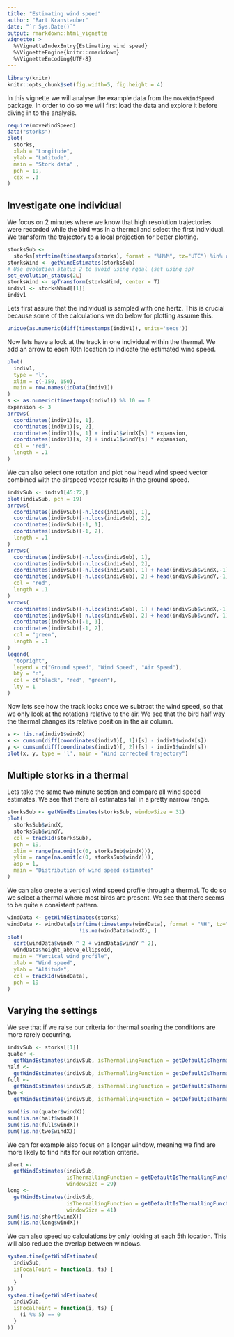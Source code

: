 ```yaml
---
title: "Estimating wind speed"
author: "Bart Kranstauber"
date: "`r Sys.Date()`"
output: rmarkdown::html_vignette
vignette: >
  %\VignetteIndexEntry{Estimating wind speed}
  %\VignetteEngine{knitr::rmarkdown}
  %\VignetteEncoding{UTF-8}
---
```


```r
library(knitr)
knitr::opts_chunk$set(fig.width=5, fig.height = 4)
```

In this vignette we will analyse the example data from the `moveWindSpeed` package. In order to do so we will first load the data and explore it before diving in to the analysis.

```r
require(moveWindSpeed)
data("storks")
plot(
  storks,
  xlab = "Longitude",
  ylab = "Latitude",
  main = "Stork data" ,
  pch = 19,
  cex = .3
)
```

## Investigate one individual

We focus on 2 minutes where we know that high resolution trajectories were recorded while the bird was in a thermal and select the first individual. We transform the trajectory to a local projection for better plotting.

```r
storksSub <-
  storks[strftime(timestamps(storks), format = "%H%M", tz="UTC") %in% c("1303", "1304"), ]
storksWind <- getWindEstimates(storksSub)
# Use evolution status 2 to avoid using rgdal (set using sp)
set_evolution_status(2L)
storksWind <- spTransform(storksWind, center = T)
indiv1 <- storksWind[[1]]
indiv1
```

Lets first assure that the individual is sampled with one hertz. This is crucial because some of the calculations we do below for plotting assume this.

```r
unique(as.numeric(diff(timestamps(indiv1)), units='secs'))
```

Now lets have a look at the track in one individual within the thermal. We add an arrow to each 10th location to indicate the estimated wind speed.

```r
plot(
  indiv1,
  type = 'l',
  xlim = c(-150, 150),
  main = row.names(idData(indiv1))
)
s <- as.numeric(timestamps(indiv1)) %% 10 == 0
expansion <- 3
arrows(
  coordinates(indiv1)[s, 1],
  coordinates(indiv1)[s, 2],
  coordinates(indiv1)[s, 1] + indiv1$windX[s] * expansion,
  coordinates(indiv1)[s, 2] + indiv1$windY[s] * expansion,
  col = 'red',
  length = .1
)
```

We can also select one rotation and plot how head wind speed vector combined with the airspeed vector results in the ground speed.

```r
indivSub <- indiv1[45:72,]
plot(indivSub, pch = 19)
arrows(
  coordinates(indivSub)[-n.locs(indivSub), 1],
  coordinates(indivSub)[-n.locs(indivSub), 2],
  coordinates(indivSub)[-1, 1],
  coordinates(indivSub)[-1, 2],
  length = .1
)
arrows(
  coordinates(indivSub)[-n.locs(indivSub), 1],
  coordinates(indivSub)[-n.locs(indivSub), 2],
  coordinates(indivSub)[-n.locs(indivSub), 1] + head(indivSub$windX,-1),
  coordinates(indivSub)[-n.locs(indivSub), 2] + head(indivSub$windY,-1),
  col = "red",
  length = .1
)
arrows(
  coordinates(indivSub)[-n.locs(indivSub), 1] + head(indivSub$windX,-1),
  coordinates(indivSub)[-n.locs(indivSub), 2] + head(indivSub$windY,-1),
  coordinates(indivSub)[-1, 1],
  coordinates(indivSub)[-1, 2],
  col = "green",
  length = .1
)
legend(
  "topright",
  legend = c("Ground speed", "Wind Speed", "Air Speed"),
  bty = "n",
  col = c("black", "red", "green"),
  lty = 1
)
```

Now lets see how the track looks once we subtract the wind speed, so that we only look at the rotations relative to the air. We see that the bird half way the thermal changes its relative position in the air column.

```r
s <- !is.na(indiv1$windX)
x <- cumsum(diff(coordinates(indiv1)[, 1])[s] - indiv1$windX[s])
y <- cumsum(diff(coordinates(indiv1)[, 2])[s] - indiv1$windY[s])
plot(x, y, type = 'l', main = "Wind corrected trajectory")
```

## Multiple storks in a thermal

Lets take the same two minute section and compare all wind speed estimates. We see that there all estimates fall in a pretty narrow range. 

```r
storksSub <- getWindEstimates(storksSub, windowSize = 31)
plot(
  storksSub$windX,
  storksSub$windY,
  col = trackId(storksSub),
  pch = 19,
  xlim = range(na.omit(c(0, storksSub$windX))),
  ylim = range(na.omit(c(0, storksSub$windY))),
  asp = 1,
  main = "Distribution of wind speed estimates"
)
```

We can also create a vertical wind speed profile through a thermal. To do so we select a thermal where most birds are present. We see that there seems to be quite a consistent pattern.

```r
windData <- getWindEstimates(storks)
windData <- windData[strftime(timestamps(windData), format = "%H", tz="UTC") == "12" &
                       !is.na(windData$windX), ]
plot(
  sqrt(windData$windX ^ 2 + windData$windY ^ 2),
  windData$height_above_ellipsoid,
  main = "Vertical wind profile",
  xlab = "Wind speed",
  ylab = "Altitude",
  col = trackId(windData),
  pch = 19
)
```

## Varying the settings

We see that if we raise our criteria for thermal soaring the conditions are more rarely occurring. 
```r
indivSub <- storks[[1]]
quater <-
  getWindEstimates(indivSub, isThermallingFunction = getDefaultIsThermallingFunction(90))
half <-
  getWindEstimates(indivSub, isThermallingFunction = getDefaultIsThermallingFunction(180))
full <-
  getWindEstimates(indivSub, isThermallingFunction = getDefaultIsThermallingFunction(360))
two <-
  getWindEstimates(indivSub, isThermallingFunction = getDefaultIsThermallingFunction(720))

sum(!is.na(quater$windX))
sum(!is.na(half$windX))
sum(!is.na(full$windX))
sum(!is.na(two$windX))
```

We can for example also focus on a longer window, meaning we find are more likely to find hits for our rotation criteria. 

```r
short <-
  getWindEstimates(indivSub,
                   isThermallingFunction = getDefaultIsThermallingFunction(720),
                   windowSize = 29)
long <-
  getWindEstimates(indivSub,
                   isThermallingFunction = getDefaultIsThermallingFunction(720),
                   windowSize = 41)
sum(!is.na(short$windX))
sum(!is.na(long$windX))
```
We can also speed up calculations by only looking at each 5th location. This will also reduce the overlap between windows.
```r
system.time(getWindEstimates(
  indivSub,
  isFocalPoint = function(i, ts) {
    T
  }
))
system.time(getWindEstimates(
  indivSub,
  isFocalPoint = function(i, ts) {
    (i %% 5) == 0
  }
))
```




